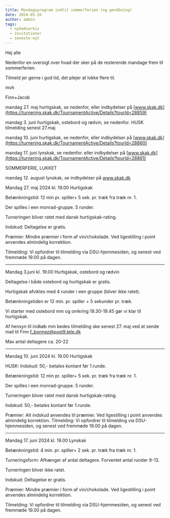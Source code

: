 ```yaml
---
title: Mandagsprogram indtil sommerferien (og genåbning)
date: 2024-05-26
author: admin
tags:
  - nyhedsarkiv
  - invitationer
  - seneste-nyt
---
```

Hej alle

Nedenfor en oversigt over hvad der sker på de resterende mandage frem til sommerferien.

Tilmeld jer gerne i god tid, det plejer at lokke flere til.

mvh

Finn+Jacob

 

mandag 27. maj hurtigskak, se nedenfor, eller indbydelser på [www.skak.dk](https://turnering.skak.dk/TournamentActive/Details?tourId=28859)


mandag 3. juni hurtigskak, ostebord og rødvin, se nedenfor. HUSK tilmelding senest 27.maj

mandag 10. juni hurtigskak, se nedenfor, eller indbydelser på [www.skak.dk](https://turnering.skak.dk/TournamentActive/Details?tourId=28860)


mandag 17. juni lynskak, se nedenfor. eller indbydelser på [www.skak.dk](https://turnering.skak.dk/TournamentActive/Details?tourId=28861)


SOMMERFERIE, LUKKET

mandag 12. august lynskak, se indbydelser på www.skak.dk 

 

Mandag 27. maj 2024 kl. 19.00 Hurtigskak

Betænkningstid: 12 min pr. spiller+ 5 sek. pr. træk fra træk nr. 1. 

Der spilles i een monrad-gruppe. 5 runder.

Turneringen bliver ratet med dansk hurtigskak-rating.

Indskud: Deltagelse er gratis.

Præmier: Mindre præmier i form af vin/chokolade. Ved ligestilling i point anvendes almindelig korrektion.

Tilmelding: Vi opfordrer til tilmelding via DSU-hjemmesiden, og senest  ved fremmøde  19.00 på dagen.

_________________________________________________________________





Mandag 3.juni kl.  19.00 Hurtigskak, ostebord og rødvin  

Deltagelse i både ostebord og hurtigskak er gratis.

Hurtigskak afvikles med 4 runder i een gruppe (bliver ikke ratet).

Betænkningstiden er 12 min. pr. spiller + 5 sekunder pr. træk.

Vi starter med ostebord mm og omkring 19.30-19.45 gør vi klar til hurtigskak.

Af hensyn til indkøb mm bedes tilmelding ske senest 27. maj ved at sende mail til Finn f_bonnez@post9.tele.dk

Max antal deltagere ca. 20-22





____________________________________________________________





Mandag 10. juni  2024 kl. 19.00 Hurtigskak

HUSK: Indskud: 50,- betales kontant før 1.runde.





Betænkningstid: 12 min pr. spiller+ 5 sek. pr. træk fra træk nr. 1. 

Der spilles i een monrad-gruppe. 5 runder.

Turneringen bliver ratet med dansk hurtigskak-rating.

Indskud: 50,- betales kontant før 1.runde.

Præmier: Alt indskud anvendes til præmier. Ved ligestilling i point anvendes almindelig korrektion. Tilmelding: Vi opfordrer til tilmelding via DSU-hjemmesiden, og senest  ved fremmøde  19.00 på dagen.

___________________________________________________________________





Mandag 17. juni 2024 kl. 19.00 Lynskak





Betænkningstid:  4 min. pr. spiller+ 2 sek. pr. træk fra træk nr. 1. 

Turneringsform: Afhænger af antal deltagere. Forventet antal runder 9-13.

Turneringen bliver ikke ratet.

Indskud: Deltagelse er gratis.

Præmier: Mindre præmier i form af vin/chokolade. Ved ligestilling i point anvendes almindelig korrektion.

Tilmelding: Vi opfordrer til tilmelding via DSU-hjemmesiden, og senest  ved fremmøde  19.00 på dagen.
